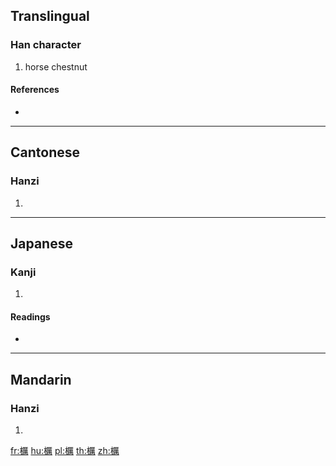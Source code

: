 {{character info/new}}
==Translingual==

===Han character===
{{Han char|rn=75|rad=木|as=15|sn=19|four=|canj=DMTB|ids=⿰木厲}}

# horse chestnut

====References====
* {{Han ref|kx=0560.070|dkj=15800|hdz=21313.030|uh=6AD4|ud=27348}}

----

==Cantonese==

===Hanzi===
{{yue-hanzi|jyut=[[lai6]]|y=lai6}}

# {{defn|lang=yue|sort=木15}}

----

==Japanese==

===Kanji===
{{ja-kanji|grade=|rs=木15}}

# {{defn|lang=ja|sort=木15}}

====Readings====
* {{ja-readings|on=[[れい]] (rei)|kun=}}

----

==Mandarin==

===Hanzi===
{{cmn-hanzi|pin=[[lì]] ([[li4]])|wg=li<sup>4</sup>}}

# {{defn|lang=cmn|sort=木15}}

[[fr:櫔]]
[[hu:櫔]]
[[pl:櫔]]
[[th:櫔]]
[[zh:櫔]]